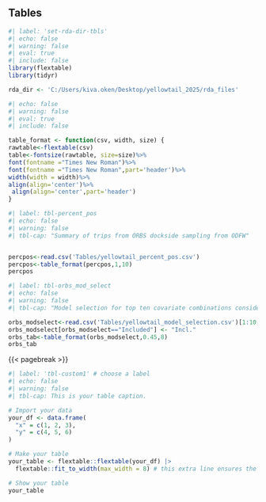 ## Tables 
 
```r
#| label: 'set-rda-dir-tbls'
#| echo: false 
#| warning: false 
#| eval: true 
#| include: false
library(flextable)
library(tidyr)

rda_dir <- 'C:/Users/kiva.oken/Desktop/yellowtail_2025/rda_files'
``` 

```r
#| echo: false 
#| warning: false 
#| eval: true 
#| include: false

table_format <- function(csv, width, size) {
rawtable<-flextable(csv)
table<-fontsize(rawtable, size=size)%>%
font(fontname ="Times New Roman")%>%
font(fontname ="Times New Roman",part='header')%>%
width(width = width)%>%
align(align='center')%>%
 align(align='center',part='header')
}

```



```r
#| label: tbl-percent_pos
#| echo: false 
#| warning: false 
#| tbl-cap: "Summary of trips from ORBS dockside sampling from ODFW"


percpos<-read.csv('Tables/yellowtail_percent_pos.csv')
percpos<-table_format(percpos,1,10)
percpos
```
<!-- Reformat to landscape once orientation issue is resolved!  -->

::: {.landscape}
```r
#| label: tbl-orbs_mod_select
#| echo: false 
#| warning: false 
#| tbl-cap: "Model selection for top ten covariate combinations considered for the ORBS index"

orbs_modselect<-read.csv('Tables/yellowtail_model_selection.csv')[1:10,]
orbs_modselect[orbs_modselect=="Included"] <- "Incl."
orbs_tab<-table_format(orbs_modselect,0.45,8)
orbs_tab

```
:::

{{< pagebreak >}}

::: {.landscape}

```r
#| label: 'tbl-custom1' # choose a label
#| echo: false
#| warning: false
#| tbl-cap: This is your table caption.

# Import your data
your_df <- data.frame(
  "x" = c(1, 2, 3),
  "y" = c(4, 5, 6)
)

# Make your table
your_table <- flextable::flextable(your_df) |>
  flextable::fit_to_width(max_width = 8) # this extra line ensures the table will be resized to a maximum of 8" wide

# Show your table
your_table
``` 

:::
